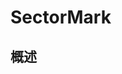 # SectorMark

<ToBePolishedAfterTranslation />

<OriginalSource
  title="SectorMark"
  url="https://developer.apple.com/documentation/charts/sectormark"
  summary="饼图或圆环图的一个部分，显示各个类别如何构成有意义的总数"
/>

## 概述
